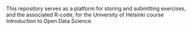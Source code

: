This repository serves as a platform for storing and submitting exercises, and the associated R-code, for the University of Helsinki course Introduction to Open Data Science. 